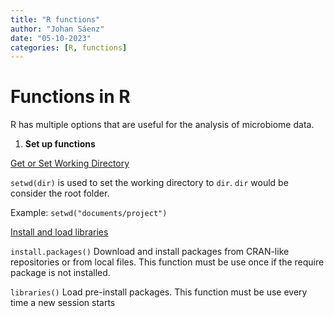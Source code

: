 ```yaml
---
title: "R functions"
author: "Johan Sáenz"
date: "05-10-2023"
categories: [R, functions]
---
```


# **Functions in R**

R has multiple options that are useful for the analysis of microbiome data.

1.  **Set up functions**

[Get or Set Working Directory]{.underline}

`setwd(dir)` is used to set the working directory to `dir`. `dir` would be consider the root folder.

Example: `setwd("documents/project")`

[Install and load libraries]{.underline}

`install.packages()` Download and install packages from CRAN-like repositories or from local files. This function must be use once if the require package is not installed.

`libraries()` Load pre-install packages. This function must be use every time a new session starts
